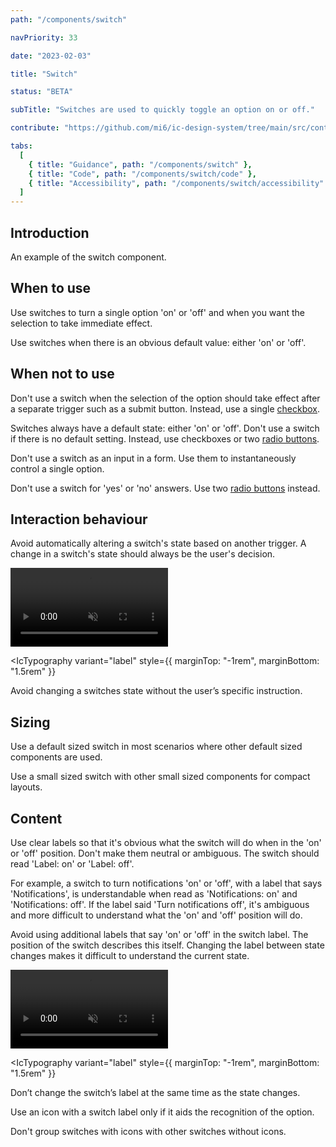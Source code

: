 ```yaml
---
path: "/components/switch"

navPriority: 33

date: "2023-02-03"

title: "Switch"

status: "BETA"

subTitle: "Switches are used to quickly toggle an option on or off."

contribute: "https://github.com/mi6/ic-design-system/tree/main/src/content/structured/components/switch"

tabs:
  [
    { title: "Guidance", path: "/components/switch" },
    { title: "Code", path: "/components/switch/code" },
    { title: "Accessibility", path: "/components/switch/accessibility" },
  ]
---
```



## Introduction

An example of the switch component.

<ComponentPreview>
  <IcSwitch label="Coffee preferences" />
</ComponentPreview>

## When to use

Use switches to turn a single option 'on' or 'off' and when you want the selection to take immediate effect.

Use switches when there is an obvious default value: either 'on' or 'off'.

## When not to use

Don't use a switch when the selection of the option should take effect after a separate trigger such as a submit button. Instead, use a single [checkbox](/components/checkbox).

<DoubleDoDontCaution>
  <DoDontCaution
    imageSrc={switchFig1}
    imageAlt="An example settings panel with text that says 'Your changes will take place immediately'. Three switches are displayed for 'notifications', 'don't disturb' and 'night mode'."
    state="good"
    caption="Make sure the change in a switch's state causes immediate effect."
  />
  <DoDontCaution
    imageSrc={switchFig2}
    imageAlt="An example settings panel with text that says 'Remember to save your changes'. Three switches are displayed for 'notifications', 'don't disturb' and 'night mode'. A button that says 'Save changes' sits below the switches. "
    state="bad"
    caption="Don't use a separate trigger to make the change in state take effect."
  />
</DoubleDoDontCaution>

Switches always have a default state: either 'on' or 'off'. Don't use a switch if there is no default setting. Instead, use checkboxes or two [radio buttons](/components/radio).

Don't use a switch as an input in a form. Use them to instantaneously control a single option.

Don't use a switch for 'yes' or 'no' answers. Use two [radio buttons](/components/radio) instead.

<DoubleDoDontCaution>
  <DoDontCaution
    imageSrc={switchFig3}
    imageAlt="An example settings panel with a single switch with a heading that says 'Do you want to receive notifications?''. The switch is in the 'on' position and it has a label that says 'Yes'."
    state="bad"
    caption="Don't use a switch for 'yes' or 'no' answers."
  />
</DoubleDoDontCaution>

## Interaction behaviour

Avoid automatically altering a switch's state based on another trigger. A change in a switch's state should always be the user's decision.

<video width="50%" muted controls loop>
  <source src={switchVid1} type="video/mp4" />
</video>

<IcTypography
  variant="label"
  style={{ marginTop: "-1rem", marginBottom: "1.5rem" }}
>
  Avoid changing a switches state without the user’s specific instruction.
</IcTypography>

## Sizing

Use a default sized switch in most scenarios where other default sized components are used.

Use a small sized switch with other small sized components for compact layouts.

## Content

Use clear labels so that it's obvious what the switch will do when in the 'on' or 'off' position. Don't make them neutral or ambiguous. The switch should read 'Label: on' or 'Label: off'.

For example, a switch to turn notifications 'on' or 'off', with a label that says 'Notifications', is understandable when read as 'Notifications: on' and 'Notifications: off'. If the label said 'Turn notifications off', it's ambiguous and more difficult to understand what the 'on' and 'off' position will do.

<DoubleDoDontCaution>
  <DoDontCaution
    imageSrc={switchFig4}
    imageAlt="An example settings panel with a single switch in the 'off' position. It's label says 'Notifications'."
    state="good"
    caption="Give switches labels that make it clear what the switch will do in either the 'on' or 'off' position."
  />
  <DoDontCaution
    imageSrc={switchFig5}
    imageAlt="An example settings panel with a single switch in the 'off' position. It's label says 'Turn notifications off?'."
    state="bad"
    caption="Don't give switches ambiguous labels that makes it hard to understand what the switch will do."
  />
</DoubleDoDontCaution>

Avoid using additional labels that say 'on' or 'off' in the switch label. The position of the switch describes this itself. Changing the label between state changes makes it difficult to understand the current state.

<video width="50%" muted controls loop>
  <source src={switchVid2} type="video/mp4" />
</video>

<IcTypography
  variant="label"
  style={{ marginTop: "-1rem", marginBottom: "1.5rem" }}
>
  Don’t change the switch’s label at the same time as the state changes.
</IcTypography>

Use an icon with a switch label only if it aids the recognition of the option.

Don't group switches with icons with other switches without icons.

<DoubleDoDontCaution>
  <DoDontCaution
    imageSrc={switchFig6}
    imageAlt="An example settings panel with three switches. The first switch is on with a label that says 'Notifications'. The second switch is off with a label that says 'Don't disturb'. The third switch is off with a label that includes a moon icon and says 'Night mode'."
    state="bad"
    caption="Don't mix switches with icons with switches without icons."
  />
</DoubleDoDontCaution>
